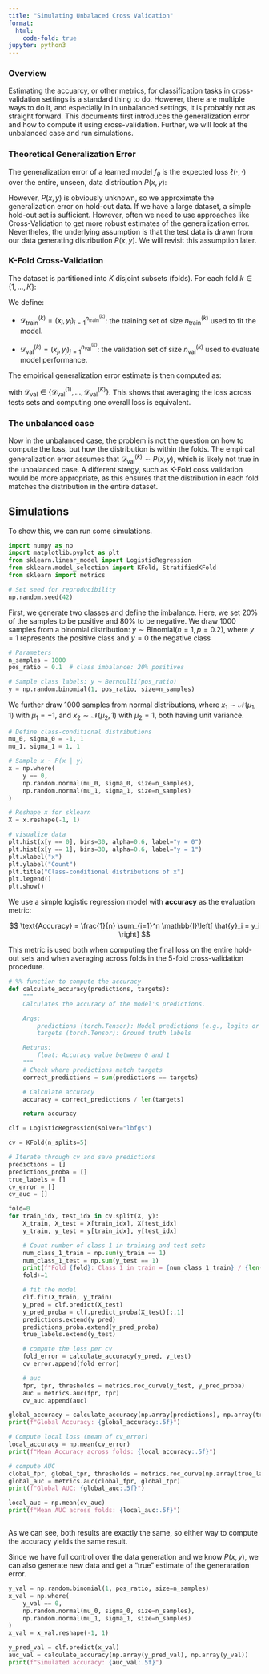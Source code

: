 ```yaml
---
title: "Simulating Unbalaced Cross Validation"
format:
  html:
    code-fold: true
jupyter: python3
---
```

### Overview

Estimating the accuarcy, or other metrics, for classification tasks in cross-validation settings is a standard thing to do. However, there are multiple ways to do it, and especially in in unbalanced settings, it is probably not as straight forward. This documents first introduces the generalization error and how to compute it using cross-validation. Further, we will look at the unbalanced case and run simulations. 

### Theoretical Generalization Error

The generalization error of a learned model $f_\theta$ is the expected loss $\ell(\cdot, \cdot)$ over the entire, unseen, data distribution $P(x, y)$:

\begin{equation}
\mathcal{E}_{\text{gen}} = \mathbb{E}_{(x, y) \sim P(x, y)} \left[ \ell(f_\theta(x), y) \right]
\end{equation}

However, $P(x, y)$ is obviously unknown, so we approximate the generalization error on hold-out data. If we have a large dataset, a simple hold-out set is sufficient. However, often we need to use approaches like Cross-Validation to get more robust estimates of the generalization error. Nevertheles, the underlying assumption is that the test data is drawn from our data generating distribution $P(x, y)$. We will revisit this assumption later. 

### K-Fold Cross-Validation

The dataset is partitioned into $K$ disjoint subsets (folds). For each fold $k \in \{1, \ldots, K\}$:

We define:

- $\mathcal{D}_{\text{train}}^{(k)} = (x_i,y_i)_{i=1}^{n_{\text{train}}^{(k)}}$: the training set of size $n_{\text{train}}^{(k)}$ used to fit the model.

- $\mathcal{D}_{\text{val}}^{(k)} = (x_j, y_j)_{j=1}^{n_{\text{val}}^{(k)}}$: the validation set of size $n_{\text{val}}^{(k)}$ used to evaluate model performance.

The empirical generalization error estimate is then computed as:

\begin{align}

\hat{\mathcal{E}}_{\text{gen}} &= \sum_{k=1}^{K}\frac{n_{\text{val}}^{(k)}}{N} E_{val}^{k}  \\
&= \sum_{k=1}^{K}\frac{n_{\text{val}}^{(k)}}{N}  \frac{1}{n_{\text{val}}^{(k)}} \sum_{(x_i, y_i) \in \mathcal{D}^{(k)}_{\text{val}}}^{n_{\text{val}}^{(k)}}  \ell(f^{(k)}(x_i), y_i) \\
&= \frac{1}{N} \sum_{k=1}^{K} \sum_{(x_i, y_i) \in \mathcal{D}^{(k)}_{\text{val}}}^{n_{\text{val}}^{(k)}} \ell(f^{(k)}(x_i), y_i) \\
&= \frac{1}{N} \sum_{(x_i, y_i) \in \mathcal{D}_{val}}^N \ell(f^{(k)}(x_i), y_i)
\end{align}

with $\mathcal{D}_{\text{val}} \in \{ \mathcal{D}_{\text{val}}^{(1)}, ..., \mathcal{D}_{\text{val}}^{(K)}  \}$. 
This shows that averaging the loss across tests sets and computing one overall loss is equivalent. 

### The unbalanced case
Now in the unbalanced case, the problem is not the question on how to compute the loss, but how the distribution is within the folds. The empircal generalization error assumes that $\mathcal{D}_{\text{val}}^{(k)} \sim P(x,y)$, which is likely not true in the unbalanced case. A different stregy, such as \textit{stratified} K-Fold coss validation would be more appropriate, as this ensures that the distribution in each fold matches the distribution in the entire dataset.  

## Simulations
To show this, we can run some simulations. 
```python
import numpy as np
import matplotlib.pyplot as plt
from sklearn.linear_model import LogisticRegression
from sklearn.model_selection import KFold, StratifiedKFold
from sklearn import metrics

# Set seed for reproducibility
np.random.seed(42)
```
First, we generate two classes and define the imbalance. Here, we set 20\% of the samples to be positive and 80\% to be negative. We draw 1000 samples from a binomial distribution: $y \sim \text{Binomial}(n=1, p=0.2)$, where $y = 1$ represents the positive class and $y = 0$ the negative class


```python
# Parameters
n_samples = 1000
pos_ratio = 0.1  # class imbalance: 20% positives

# Sample class labels: y ~ Bernoulli(pos_ratio)
y = np.random.binomial(1, pos_ratio, size=n_samples)
```
We further draw 1000 samples from normal distributions, where 
$x_1 \sim \mathcal{N}(\mu_1, 1)$ with $\mu_1 = -1$, and 
$x_2 \sim \mathcal{N}(\mu_2, 1)$ with $\mu_2 = 1$, both having unit variance.

```python
# Define class-conditional distributions
mu_0, sigma_0 = -1, 1
mu_1, sigma_1 = 1, 1

# Sample x ~ P(x | y)
x = np.where(
    y == 0,
    np.random.normal(mu_0, sigma_0, size=n_samples),
    np.random.normal(mu_1, sigma_1, size=n_samples)
)

# Reshape x for sklearn
X = x.reshape(-1, 1)

# visualize data
plt.hist(x[y == 0], bins=30, alpha=0.6, label="y = 0")
plt.hist(x[y == 1], bins=30, alpha=0.6, label="y = 1")
plt.xlabel("x")
plt.ylabel("Count")
plt.title("Class-conditional distributions of x")
plt.legend()
plt.show()
```

We use a simple logistic regression model with **accuracy** as the evaluation metric:

$$
\text{Accuracy} = \frac{1}{n} \sum_{i=1}^n \mathbb{I}\left[ \hat{y}_i = y_i \right]
$$

This metric is used both when computing the final loss on the entire hold-out sets and when averaging across folds in the 5-fold cross-validation procedure.
```python
# %% function to compute the accuracy
def calculate_accuracy(predictions, targets):
    """
    Calculates the accuracy of the model's predictions.

    Args:
        predictions (torch.Tensor): Model predictions (e.g., logits or probabilities)
        targets (torch.Tensor): Ground truth labels

    Returns:
        float: Accuracy value between 0 and 1
    """
    # Check where predictions match targets
    correct_predictions = sum(predictions == targets)

    # Calculate accuracy
    accuracy = correct_predictions / len(targets)

    return accuracy
```

```python
clf = LogisticRegression(solver="lbfgs")

cv = KFold(n_splits=5)

# Iterate through cv and save predictions
predictions = []
predictions_proba = []
true_labels = []
cv_error = []
cv_auc = []

fold=0
for train_idx, test_idx in cv.split(X, y):
    X_train, X_test = X[train_idx], X[test_idx]
    y_train, y_test = y[train_idx], y[test_idx]

    # Count number of class 1 in training and test sets
    num_class_1_train = np.sum(y_train == 1)
    num_class_1_test = np.sum(y_test == 1)
    print(f"Fold {fold}: Class 1 in train = {num_class_1_train} / {len(y_train)}, Class 1 in test = {num_class_1_test} / {len(y_test)}")
    fold+=1

    # fit the model
    clf.fit(X_train, y_train)
    y_pred = clf.predict(X_test)
    y_pred_proba = clf.predict_proba(X_test)[:,1]
    predictions.extend(y_pred)
    predictions_proba.extend(y_pred_proba)
    true_labels.extend(y_test)

    # compute the loss per cv
    fold_error = calculate_accuracy(y_pred, y_test)
    cv_error.append(fold_error)

    # auc
    fpr, tpr, thresholds = metrics.roc_curve(y_test, y_pred_proba)
    auc = metrics.auc(fpr, tpr)
    cv_auc.append(auc)

global_accuracy = calculate_accuracy(np.array(predictions), np.array(true_labels))
print(f"Global Accuracy: {global_accuracy:.5f}")

# Compute local loss (mean of cv_error)
local_accuracy = np.mean(cv_error)
print(f"Mean Accuracy across folds: {local_accuracy:.5f}")

# compute AUC
clobal_fpr, global_tpr, thresholds = metrics.roc_curve(np.array(true_labels), np.array(predictions_proba))
global_auc = metrics.auc(clobal_fpr, global_tpr)
print(f"Global AUC: {global_auc:.5f}")

local_auc = np.mean(cv_auc)
print(f"Mean AUC across folds: {local_auc:.5f}")



```
As we can see, both results are exactly the same, so either way to compute the accuracy yields the same result.

Since we have full control over the data generation and we know $P(x,y)$, we can also generate new data and get a "true" estimate of the generaration error.
```python
y_val = np.random.binomial(1, pos_ratio, size=n_samples)
x_val = np.where(
    y_val == 0,
    np.random.normal(mu_0, sigma_0, size=n_samples),
    np.random.normal(mu_1, sigma_1, size=n_samples)
)
x_val = x_val.reshape(-1, 1)

y_pred_val = clf.predict(x_val)
auc_val = calculate_accuracy(np.array(y_pred_val), np.array(y_val))
print(f"Simulated accuracy: {auc_val:.5f}")
```
